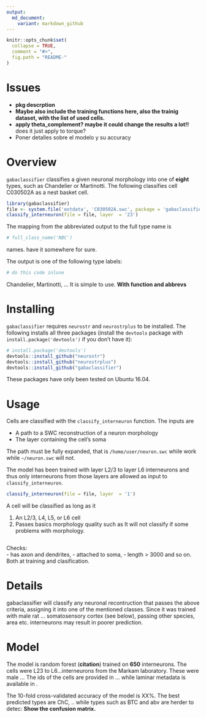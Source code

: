 ```yaml
---
output:
  md_document:
    variant: markdown_github
---
```


<!-- README.md is generated from README.Rmd. Please edit that file -->

```r
knitr::opts_chunk$set(
  collapse = TRUE,
  comment = "#>",
  fig.path = "README-"
)
```

# Issues
- **pkg descrption** 
- **Maybe also include the training functions here, also the trainig dataset, with the list of used cells.**
- **apply theta_complement? maybe it could change the results a lot!!** does it just apply to torque?
- Poner detalles sobre el modelo y su accuracy   

# Overview 

`gabaclassifier` classifies a given neuronal morphology into one of **eight** types, such as Chandelier or Martinotti. The following classifies cell C030502A as a nest basket cell.

```r
library(gabaclassifier) 
file <- system.file('extdata', 'C030502A.swc', package = 'gabaclassifier')
classify_interneuron(file = file, layer  = '23')
```

The mapping from the abbreviated output to the full type name is 
```r
# full_class_name('NBC')
```
names. have it somewhere for sure. 

The output is one of the following type labels:
```r
# do this code inlune 
```
Chandelier, Martinotti, ...  It is simple to use.  **With function and abbrevs**   

# Installing  

`gabaclassifier` requires `neurostr` and `neurostrplus` to be installed. The following installs all three packages (install the `devtools` package with `install.package('devtools')` if you don't have it):
```r
# install.package('devtools')
devtools::install_github("neurostr")
devtools::install_github("neurostrplus")
devtools::install_github("gabaclassifier") 
```   
These packages have only been tested on Ubuntu 16.04.    

# Usage
Cells are classified with the `classify_interneuron` function. The inputs are

- A path to a SWC reconstruction of a neuron morphology 
- The layer containing the cell's soma 

The path must be fully expanded, that is `/home/user/neuron.swc` while work while `~/neuron.swc` will not. 

The model has been trained with layer L2/3 to layer L6 interneurons and thus only interneurons from those layers are allowed as input to `classify_interneuron`.  
```r
classify_interneuron(file = file, layer  = '1')
```
 
A cell will be classified as long as it 

1. An L2/3, L4, L5, or L6 cell
1. Passes basics morphology quality such as 
It will not classify if some problems with morphology.  

```r

```

Checks:  
- has axon and dendrites, 
- attached to soma, 
- length > 3000 and so on. Both at training and clasification.


# Details  
gabaclassifier will classify any neuronal recontruction that passes the above criteria, assigning it into one of the mentioned classes. Since it was trained with  male rat ... somatosensory cortex (see below), passing other species, area etc. interneurons may result in poorer prediction. 
     
  
# Model 
  
The model is random forest (**citation**) trained on **650** interneurons. The cells were L23 to L6...interneurons from the Markam laboratory. These were male ...  The ids of the cells are provided in ... while laminar metadata is available in .  

The 10-fold cross-validated accuracy of the model is XX%. The best predicted types are ChC, .. while types such as BTC and abv are herder to detec: **Show the confusion matrix.**  
